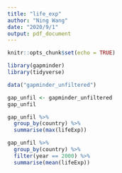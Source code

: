 ```yaml
---
title: "life_exp"
author: "Ning Wang"
date: "2020/9/1"
output: pdf_document
---
```


```r
knitr::opts_chunk$set(echo = TRUE)
```

```r
library(gapminder)
library(tidyverse)
```

```r
data("gapminder_unfiltered")
```

```r
gap_unfil <- gapminder_unfiltered
gap_unfil
```

```r
gap_unfil %>%
  group_by(country) %>%
  summarise(max(lifeExp)) 
```

```r
gap_unfil %>%
  group_by(country) %>%
  filter(year == 2000) %>%
  summarise(mean(lifeExp))
```

